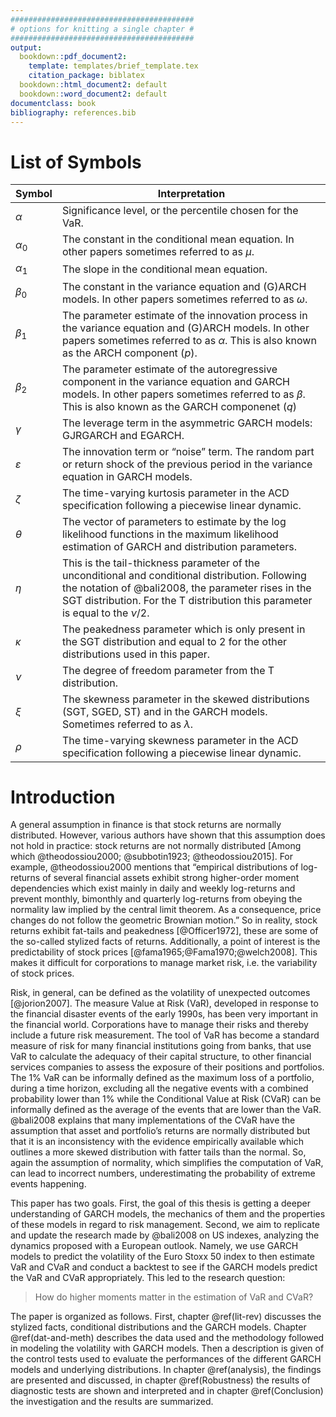 ```yaml
---
#########################################
# options for knitting a single chapter #
#########################################
output:
  bookdown::pdf_document2:
    template: templates/brief_template.tex
    citation_package: biblatex
  bookdown::html_document2: default
  bookdown::word_document2: default
documentclass: book
bibliography: references.bib
---
```


# List of Symbols {.unnumbered}

```{=tex}
\adjustmtc
\markboth{Introduction}{}
```
+---------------+------------------------------------------------------------------------------------------------------------------------------------------------------------------------------------------------------------------------------------------+
| Symbol        | Interpretation                                                                                                                                                                                                                           |
+===============+==========================================================================================================================================================================================================================================+
| $\alpha$      | Significance level, or the percentile chosen for the VaR.                                                                                                                                                                                |
+---------------+------------------------------------------------------------------------------------------------------------------------------------------------------------------------------------------------------------------------------------------+
| $\alpha_0$    | The constant in the conditional mean equation. In other papers sometimes referred to as $\mu$.                                                                                                                                           |
+---------------+------------------------------------------------------------------------------------------------------------------------------------------------------------------------------------------------------------------------------------------+
| $\alpha_1$    | The slope in the conditional mean equation.                                                                                                                                                                                              |
+---------------+------------------------------------------------------------------------------------------------------------------------------------------------------------------------------------------------------------------------------------------+
| $\beta_0$     | The constant in the variance equation and (G)ARCH models. In other papers sometimes referred to as $\omega$.                                                                                                                             |
+---------------+------------------------------------------------------------------------------------------------------------------------------------------------------------------------------------------------------------------------------------------+
| $\beta_1$     | The parameter estimate of the innovation process in the variance equation and (G)ARCH models. In other papers sometimes referred to as $\alpha$. This is also known as the ARCH component ($p$).                                         |
+---------------+------------------------------------------------------------------------------------------------------------------------------------------------------------------------------------------------------------------------------------------+
| $\beta_2$     | The parameter estimate of the autoregressive component in the variance equation and GARCH models. In other papers sometimes referred to as $\beta$. This is also known as the GARCH componenet ($q$)                                     |
+---------------+------------------------------------------------------------------------------------------------------------------------------------------------------------------------------------------------------------------------------------------+
| $\gamma$      | The leverage term in the asymmetric GARCH models: GJRGARCH and EGARCH.                                                                                                                                                                   |
+---------------+------------------------------------------------------------------------------------------------------------------------------------------------------------------------------------------------------------------------------------------+
| $\varepsilon$ | The innovation term or "noise" term. The random part or return shock of the previous period in the variance equation in GARCH models.                                                                                                    |
+---------------+------------------------------------------------------------------------------------------------------------------------------------------------------------------------------------------------------------------------------------------+
| $\zeta$       | The time-varying kurtosis parameter in the ACD specification following a piecewise linear dynamic.                                                                                                                                       |
+---------------+------------------------------------------------------------------------------------------------------------------------------------------------------------------------------------------------------------------------------------------+
| $\theta$      | The vector of parameters to estimate by the log likelihood functions in the maximum likelihood estimation of GARCH and distribution parameters.                                                                                          |
+---------------+------------------------------------------------------------------------------------------------------------------------------------------------------------------------------------------------------------------------------------------+
| $\eta$        | This is the tail-thickness parameter of the unconditional and conditional distribution. Following the notation of @bali2008, the parameter rises in the SGT distribution. For the T distribution this parameter is equal to the $\nu/2$. |
+---------------+------------------------------------------------------------------------------------------------------------------------------------------------------------------------------------------------------------------------------------------+
| $\kappa$      | The peakedness parameter which is only present in the SGT distribution and equal to 2 for the other distributions used in this paper.                                                                                                    |
+---------------+------------------------------------------------------------------------------------------------------------------------------------------------------------------------------------------------------------------------------------------+
| $\nu$         | The degree of freedom parameter from the T distribution.                                                                                                                                                                                 |
+---------------+------------------------------------------------------------------------------------------------------------------------------------------------------------------------------------------------------------------------------------------+
| $\xi$         | The skewness parameter in the skewed distributions (SGT, SGED, ST) and in the GARCH models. Sometimes referred to as $\lambda$.                                                                                                          |
+---------------+------------------------------------------------------------------------------------------------------------------------------------------------------------------------------------------------------------------------------------------+
| $\rho$        | The time-varying skewness parameter in the ACD specification following a piecewise linear dynamic.                                                                                                                                       |
+---------------+------------------------------------------------------------------------------------------------------------------------------------------------------------------------------------------------------------------------------------------+

# Introduction {.unnumbered}

```{=tex}
\adjustmtc
\markboth{Introduction}{}
```
\noindent A general assumption in finance is that stock returns are normally distributed. However, various authors have shown that this assumption does not hold in practice: stock returns are not normally distributed [Among which @theodossiou2000; @subbotin1923; @theodossiou2015]. For example, @theodossiou2000 mentions that "empirical distributions of log-returns of several financial assets exhibit strong higher-order moment dependencies which exist mainly in daily and weekly log-returns and prevent monthly, bimonthly and quarterly log-returns from obeying the normality law implied by the central limit theorem. As a consequence, price changes do not follow the geometric Brownian motion." So in reality, stock returns exhibit fat-tails and peakedness [@Officer1972], these are some of the so-called stylized facts of returns. Additionally, a point of interest is the predictability of stock prices [@fama1965;@Fama1970;@welch2008]. This makes it difficult for corporations to manage market risk, i.e. the variability of stock prices.  

Risk, in general, can be defined as the volatility of unexpected outcomes [@jorion2007]. The measure Value at Risk (VaR), developed in response to the financial disaster events of the early 1990s, has been very important in the financial world. Corporations have to manage their risks and thereby include a future risk measurement. The tool of VaR has become a standard measure of risk for many financial institutions going from banks, that use VaR to calculate the adequacy of their capital structure, to other financial services companies to assess the exposure of their positions and portfolios. The 1% VaR can be informally defined as the maximum loss of a portfolio, during a time horizon, excluding all the negative events with a combined probability lower than 1% while the Conditional Value at Risk (CVaR) can be informally defined as the average of the events that are lower than the VaR. @bali2008 explains that many implementations of the CVaR have the assumption that asset and portfolio's returns are normally distributed but that it is an inconsistency with the evidence empirically available which outlines a more skewed distribution with fatter tails than the normal. So, again the assumption of normality, which simplifies the computation of VaR, can lead to incorrect numbers, underestimating the probability of extreme events happening. 

\noindent This paper has two goals. First, the goal of this thesis is getting a deeper understanding of GARCH models, the mechanics of them and the properties of these models in regard to risk management. Second, we aim to replicate and update the research made by @bali2008 on US indexes, analyzing the dynamics proposed with a European outlook. Namely, we use GARCH models to predict the volatility of the Euro Stoxx 50 index to then estimate VaR and CVaR and conduct a backtest to see if the GARCH models predict the VaR and CVaR appropriately. This led to the research question:

> How do higher moments matter in the estimation of VaR and CVaR?

\noindent The paper is organized as follows. First, chapter \@ref(lit-rev) discusses the stylized facts, conditional distributions and the GARCH models. Chapter \@ref(dat-and-meth) describes the data used and the methodology followed in modeling the volatility with GARCH models. Then a description is given of the control tests used to evaluate the performances of the different GARCH models and underlying distributions. In chapter \@ref(analysis), the findings are presented and discussed, in chapter \@ref(Robustness) the results of diagnostic tests are shown and interpreted and in chapter \@ref(Conclusion) the investigation and the results are summarized.
